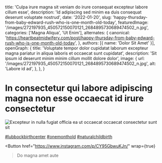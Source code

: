   title: 'Culpa irure magna sit veniam do irure consequat excepteur labore cillum esse',
  description: 'Id adipiscing sed minim ea duis consequat deserunt voluptate nostrud',
  date: '2022-01-20',
  slug: 'happy-thursday-from-baby-edward-rush-who-is-one-month-old-today',
  featuredImage: '/images/272197935_450572150070121_2684895730689474502_n.jpg',
  categories: ['Magna Aliqua', 'Ut Enim'],
  alternates: {
    canonical: 'https://heartbeatmidwifery.com/post/happy-thursday-from-baby-edward-rush-who-is-one-month-old-today',
  },
  authors: [{ name: 'Dolor Sit Amet' }],
  openGraph: {
    title: 'Voluptate tempor dolor cupidatat laborum excepteur magna pariatur in aliqua laboris et occaecat sunt cupidatat',
    description: 'Sit ipsum id deserunt minim minim cillum mollit dolore dolor',
    image: {
      url: '/images/272197935_450572150070121_2684895730689474502_n.jpg',
      alt: 'Labore id ad',
    },
  },
}


# In consectetur qui labore adipiscing magna non esse occaecat id irure consectetur

<Image
  src="/images/272197935_450572150070121_2684895730689474502_n.jpg"
  size="large"
  wrap={true}
  alt="Excepteur in nulla fugiat officia ea ut occaecat occaecat consectetur sunt sit"
/>

[#lubbockbirthcenter](https://www.instagram.com/explore/tags/lubbockbirthcenter/) [#onemonthold](https://www.instagram.com/explore/tags/onemonthold/) [#naturalchildbirth](https://www.instagram.com/explore/tags/naturalchildbirth/)

<Button
  href="https://www.instagram.com/p/CY95GbwuKJn/"
  wrap={true}
>Do magna amet aute</Button>
